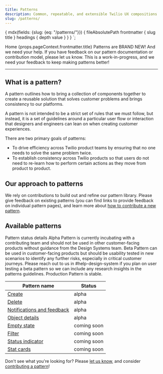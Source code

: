 ```yaml
---
title: Patterns
description: Common, repeatable, and extensible Twilio UX compositions that you can use to solve product and UI problems.
slug: /patterns/
---
```



  {
    mdx(fields: {slug: {eq: "/patterns/"}}) {
      fileAbsolutePath
      frontmatter {
        slug
        title
      }
      headings {
        depth
        value
      }
    }
  }
`;

<content>

  <Breadcrumb>
    <BreadcrumbItem to="/">Home</BreadcrumbItem>
  </Breadcrumb>
  <Heading as="h1" variant="heading10">{props.pageContext.frontmatter.title}</Heading>

<Callout variant="warning">
  <CalloutTitle>
    Patterns are BRAND NEW! And we need your help.
  </CalloutTitle>
  <CalloutText>
    If you have feedback on our pattern documentation or contribution model,
    please <Anchor href="https://forms.gle/BzeekGGXd2uL6U7Z9">let us know</Anchor>. This is a work-in-progress, and we need your feedback to keep making patterns better!
  </CalloutText>
</Callout>

</content>

---

<contentwrapper>

<content>

## What is a pattern?

A pattern outlines how to bring a collection of components together to create a reusable solution that solves customer problems and brings consistency to our platforms.

A pattern is not intended to be a strict set of rules that we must follow, but instead, it is a set of guidelines around a particular user flow or interaction that designers and engineers can lean on when creating customer experiences.

There are two primary goals of patterns:
- To drive efficiency across Twilio product teams by ensuring that no one needs to solve the same problem twice.
- To establish consistency across Twilio products so that users do not need to re-learn how to perform certain actions as they move from product to product.

## Our approach to patterns

We rely on contributions to build out and refine our pattern library. Please give feedback on existing patterns (you can find links to provide feedback on individual pattern pages), and learn more about [how to contribute a new pattern](/patterns/contribute).

## Available patterns

<Card>
  <Heading as="h4" variant="heading40">
    Pattern status details
  </Heading>
  <Heading as="h5" variant="heading50">
    Alpha
  </Heading>
  <Text as="p" marginBottom="space50">
    Pattern is currently incubating with a contributing team and should not be used in other customer-facing products without guidance from the Design Systems team.
  </Text>
  <Heading as="h5" variant="heading50">
    Beta
  </Heading>
  <Text as="p" marginBottom="space30">
    Pattern can be used in customer-facing products but should be usability tested in new scenarios to identify any further risks, especially in critical customer journeys.
  </Text>
  <Text as="p" marginBottom="space50" fontStyle="italic">
    Please reach out to us in #help-design-system if you plan on user testing a beta pattern so we can include any research insights in the patterns guidelines.
  </Text>
  <Heading as="h5" variant="heading50">
    Production
  </Heading>
  <Text as="p">
    Pattern is stable.
  </Text>
</Card>

| Pattern name                                          | Status      |
|-------------------------------------------------------|-------------|
| [Create](patterns/create)                             | alpha       |
| [Delete](patterns/delete)                             | alpha       |
| [Notifications and feedback](patterns/notifications/) | alpha       |
| [Object details](patterns/object-details)             | alpha       |
| [Empty state](patterns/empty-state)                   | coming soon |
| [Filter](patterns/filter)                             | coming soon |
| [Status indicator](patterns/status)                   | coming soon |
| [Stat cards](patterns/stat-cards)                     | coming soon |

Don't see what you're looking for? Please [let us know](https://forms.gle/BzeekGGXd2uL6U7Z9), and consider [contributing a pattern](patterns/contribute)!

</content>

</contentwrapper>
